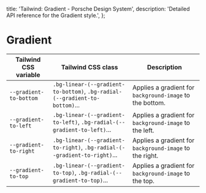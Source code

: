 
  title: 'Tailwind: Gradient - Porsche Design System',
  description: 'Detailed API reference for the Gradient style.',
};

# Gradient

<TableOfContents headings={[]} />

| Tailwind CSS variable  | Tailwind CSS class                                                          | Description                                              |
| ---------------------- | --------------------------------------------------------------------------- | -------------------------------------------------------- |
| `--gradient-to-bottom` | `.bg-linear-(--gradient-to-bottom)`, `.bg-radial-(--gradient-to-bottom)`... | Applies a gradient for `background-image` to the bottom. |
| `--gradient-to-left`   | `.bg-linear-(--gradient-to-left)`, `.bg-radial-(--gradient-to-left)`...     | Applies a gradient for `background-image` to the left.   |
| `--gradient-to-right`  | `.bg-linear-(--gradient-to-right)`, `.bg-radial-(--gradient-to-right)`...   | Applies a gradient for `background-image` to the right.  |
| `--gradient-to-top`    | `.bg-linear-(--gradient-to-top)`, `.bg-radial-(--gradient-to-top)`...       | Applies a gradient for `background-image` to the top.    |
